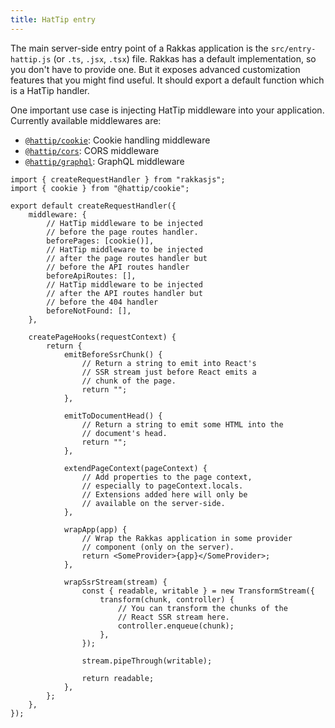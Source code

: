 ```yaml
---
title: HatTip entry
---
```


The main server-side entry point of a Rakkas application is the `src/entry-hattip.js` (or `.ts`, `.jsx`, `.tsx`) file. Rakkas has a default implementation, so you don't have to provide one. But it exposes advanced customization features that you might find useful. It should export a default function which is a HatTip handler.

One important use case is injecting HatTip middleware into your application. Currently available middlewares are:

- [`@hattip/cookie`](https://github.com/hattipjs/hattip/blob/main/packages/middleware/cookie): Cookie handling middleware
- [`@hattip/cors`](https://github.com/hattipjs/hattip/blob/main/packages/middleware/cors): CORS middleware
- [`@hattip/graphql`](https://github.com/hattipjs/hattip/blob/main/packages/middleware/graphql): GraphQL middleware

```tsx
import { createRequestHandler } from "rakkasjs";
import { cookie } from "@hattip/cookie";

export default createRequestHandler({
	middleware: {
		// HatTip middleware to be injected
		// before the page routes handler.
		beforePages: [cookie()],
		// HatTip middleware to be injected
		// after the page routes handler but
		// before the API routes handler
		beforeApiRoutes: [],
		// HatTip middleware to be injected
		// after the API routes handler but
		// before the 404 handler
		beforeNotFound: [],
	},

	createPageHooks(requestContext) {
		return {
			emitBeforeSsrChunk() {
				// Return a string to emit into React's
				// SSR stream just before React emits a
				// chunk of the page.
				return "";
			},

			emitToDocumentHead() {
				// Return a string to emit some HTML into the
				// document's head.
				return "";
			},

			extendPageContext(pageContext) {
				// Add properties to the page context,
				// especially to pageContext.locals.
				// Extensions added here will only be
				// available on the server-side.
			},

			wrapApp(app) {
				// Wrap the Rakkas application in some provider
				// component (only on the server).
				return <SomeProvider>{app}</SomeProvider>;
			},

			wrapSsrStream(stream) {
				const { readable, writable } = new TransformStream({
					transform(chunk, controller) {
						// You can transform the chunks of the
						// React SSR stream here.
						controller.enqueue(chunk);
					},
				});

				stream.pipeThrough(writable);

				return readable;
			},
		};
	},
});
```
